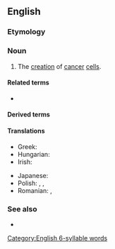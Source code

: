==English==

===Etymology===
{{confix|en|carcino|genesis}}

===Noun===
{{en-noun|~|carcinogeneses}}

# {{lb|en|oncology}} The [[creation]] of [[cancer]] [[cell]]s.

====Related terms====
* {{l|en|carcinogenetic}}

====Derived terms====
{{der3|en
|adenocarcinogenesis
|anticarcinogenesis
|cholangiocarcinogenesis
|cocarcinogenesis
|hepatocarcinogenesis
|nephrocarcinogenesis
|neurocarcinogenesis
|photocarcinogenesis
|teratocarcinogenesis}}

====Translations====
{{trans-top|the creation of cancer cells}}
* Greek: {{t+|el|καρκινογένεση|f}}
* Hungarian: {{t|hu|karcinogenezis}}
* Irish: {{t|ga|carcanaigineas|m}}
{{trans-mid}}
* Japanese: {{t+|ja|発癌|tr=はつがん, hatsugan}}
* Polish: {{t|pl|karcynogeneza}}, {{t+|pl|kancerogeneza}}, {{t|pl|karcinogeneza|f}}
* Romanian: {{t+|ro|carcinogeneză|f}}, {{t+|ro|cancerogeneză|f}}
{{trans-bottom}}

===See also===
* {{pedia}}

[[Category:English 6-syllable words]]